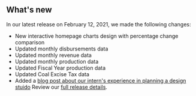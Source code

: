## What's new

In our latest release on February 12, 2021, we made the following changes:
- New interactive homepage charts design with percentage change comparison
- Updated <Link href="/downloads/disbursements-by-month" linkType="default">monthly disbursements data</Link>
- Updated <Link href="/downloads/revenue-by-month" linkType="default">monthly revenue data</Link>
- Updated <Link href="/downloads/production-by-month" linkType="default">monthly production data</Link>
- Updated <Link href="/downloads/production" linkType="default">Fiscal Year production data</Link>
- Updated <Link href="/how-revenue-works/coal-excise-tax" linkType="default">Coal Excise Tax data</Link>
- Added a [blog post about our intern's experience in planning a design stuido](https://blog-nrrd.doi.gov)
Review our [full release details](https://github.com/ONRR/nrrd/releases).
